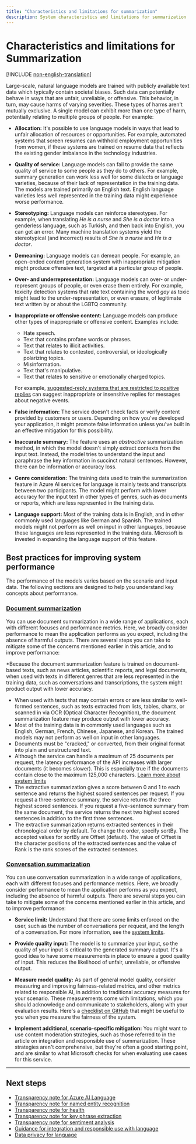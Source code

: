 ```yaml
---
title: "Characteristics and limitations for summarization"
description: System characteristics and limitations for summarization 
---
```


# Characteristics and limitations for Summarization

[!INCLUDE [non-english-translation](../includes/non-english-translation)]

Large-scale, natural language models are trained with publicly available text data which typically contain societal biases. Such data can potentially behave in ways that are unfair, unreliable, or offensive. This behavior, in turn, may cause harms of varying severities. These types of harms aren't mutually exclusive. A single model can exhibit more than one type of harm, potentially relating to multiple groups of people. For example:

* **Allocation:** It's possible to use language models in ways that lead to unfair allocation of resources or opportunities. For example, automated systems that screen resumes can withhold employment opportunities from women, if these systems are trained on resume data that reflects the existing gender imbalance in the technology industries.

* **Quality of service:** Language models can fail to provide the same quality of service to some people as they do to others. For example, summary generation can work less well for some dialects or language varieties, because of their lack of representation in the training data. The models are trained primarily on English text. English language varieties less well represented in the training data might experience worse performance.

* **Stereotyping:** Language models can reinforce stereotypes. For example, when translating *He is a nurse* and *She is a doctor* into a genderless language, such as Turkish, and then back into English, you can get an error. Many machine translation systems yield the stereotypical (and incorrect) results of *She is a nurse* and *He is a doctor*.

* **Demeaning:** Language models can demean people. For example, an open-ended content generation system with inappropriate mitigation might produce offensive text, targeted at a particular group of people.

* **Over- and underrepresentation:** Language models can over- or under-represent groups of people, or even erase them entirely. For example, toxicity detection systems that rate text containing the word *gay* as toxic might lead to the under-representation, or even erasure, of legitimate text written by or about the LGBTQ community.

* **Inappropriate or offensive content:** Language models can produce other types of inappropriate or offensive content. Examples include:

  - Hate speech.
  - Text that contains profane words or phrases.
  - Text that relates to illicit activities.
  - Text that relates to contested, controversial, or ideologically polarizing topics.
  - Misinformation.
  - Text that's manipulative.
  - Text that relates to sensitive or emotionally charged topics.

  For example, [suggested-reply systems that are restricted to positive replies](https://www.microsoft.com/research/uploads/prod/2021/02/assistiveWritingBiases-CHI.pdf) can suggest inappropriate or insensitive replies for messages about negative events.

* **False information:** The service doesn't check facts or verify content provided by customers or users. Depending on how you've developed your application, it might promote false information unless you've built in an effective mitigation for this possibility.

* **Inaccurate summary:** The feature uses an *abstractive* summarization method, in which the model doesn't simply extract contexts from the input text. Instead, the model tries to understand the input and paraphrase the key information in succinct natural sentences. However, there can be information or accuracy loss.

* **Genre consideration:** The training data used to train the summarization feature in Azure AI services for language is mainly texts and transcripts between two participants. The model might perform with lower accuracy for the input text in other types of genres, such as documents or reports, which are less represented in the training data.

* **Language support:** Most of the training data is in English, and in other commonly used languages like German and Spanish. The trained models might not perform as well on input in other languages, because these languages are less represented in the training data. Microsoft is invested in expanding the language support of this feature.

## Best practices for improving system performance

The performance of the models varies based on the scenario and input data.  The following sections are designed to help you understand key concepts about performance. 

### [Document summarization](#tab/document)

You can use document summarization in a wide range of applications, each with different focuses and performance metrics. Here, we broadly consider performance to mean the application performs as you expect, including the absence of harmful outputs. There are several steps you can take to mitigate some of the concerns mentioned earlier in this article, and to improve performance:

*Because the document summarization feature is trained on document-based texts, such as news articles, scientific reports, and legal documents, when used with texts in different genres that are less represented in the training data, such as conversations and transcriptions, the system might product output with lower accuracy.
* When used with texts that may contain errors or are less similar to well-formed sentences, such as texts extracted from lists, tables, charts, or scanned in via OCR (Optical Character Recognition), the document summarization feature may produce output with lower accuracy.
* Most of the training data is in commonly used languages such as English, German, French, Chinese, Japanese, and Korean. The trained models may not perform as well on input in other languages.
* Documents must be "cracked," or converted, from their original format into plain and unstructured text.
* Although the service can handle a maximum of 25 documents per request, the latency performance of the API increases with larger documents (it becomes slower). This is especially true if the documents contain close to the maximum 125,000 characters. [Learn more about system limits](/azure/ai-services/language-service/concepts/data-limits)
* The extractive summarization gives a score between 0 and 1 to each sentence and returns the highest scored sentences per request. If you request a three-sentence summary, the service returns the three highest scored sentences. If you request a five-sentence summary from the same document, the service returns the next two highest scored sentences in addition to the first three sentences.
* The extractive summarization returns extracted sentences in their chronological order by default. To change the order, specify sortBy. The accepted values for sortBy are Offset (default). The value of Offset is the character positions of the extracted sentences and the value of Rank is the rank scores of the extracted sentences. 

### [Conversation summarization](#tab/conversation)

You can use conversation summarization in a wide range of applications, each with different focuses and performance metrics. Here, we broadly consider performance to mean the application performs as you expect, including the absence of harmful outputs. There are several steps you can take to mitigate some of the concerns mentioned earlier in this article, and to improve performance:

* **Service limit:** Understand that there are some limits enforced on the user, such as the number of conversations per request, and the length of a conversation. For more information, see the [system limits](/azure/ai-services/language-service/concepts/data-limits).

* **Provide quality input:** The model is to summarize your input, so the quality of your input is critical to the generated summary output. It's a good idea to have some measurements in place to ensure a good quality of input. This reduces the likelihood of unfair, unreliable, or offensive output.

* **Measure model quality:** As part of general model quality, consider measuring and improving fairness-related metrics, and other metrics related to responsible AI, in addition to traditional accuracy measures for your scenario. These measurements come with limitations, which you should acknowledge and communicate to stakeholders, along with your evaluation results. Here's a [checklist on GitHub](https://github.com/marcotcr/checklist) that might be useful to you when you measure the fairness of the system.

* **Implement additional, scenario-specific mitigation:** You might want to use content moderation strategies, such as those referred to in the article on integration and responsible use of summarization. These strategies aren't comprehensive, but they're often a good starting point, and are similar to what Microsoft checks for when evaluating use cases for this service.

---

## Next steps

* [Transparency note for Azure AI Language](/azure/ai-foundry/responsible-ai/language-service/transparency-note)
* [Transparency note for named entity recognition](/azure/ai-foundry/responsible-ai/language-service/transparency-note-named-entity-recognition)
* [Transparency note for health](/azure/ai-foundry/responsible-ai/language-service/transparency-note-health)
* [Transparency note for key phrase extraction](/azure/ai-foundry/responsible-ai/language-service/transparency-note-key-phrase-extraction)
* [Transparency note for sentiment analysis](/azure/ai-foundry/responsible-ai/language-service/transparency-note-sentiment-analysis)
* [Guidance for integration and responsible use with language](/azure/ai-foundry/responsible-ai/language-service/guidance-integration-responsible-use)
* [Data privacy for language](/azure/ai-foundry/responsible-ai/language-service/data-privacy)
